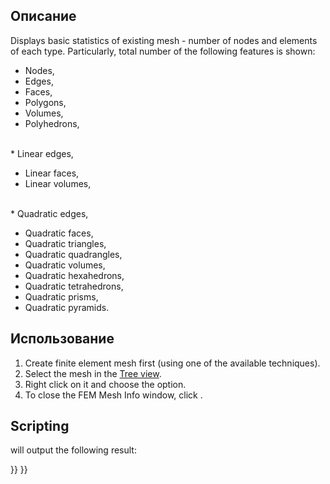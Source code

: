 <languages/>

<div class="mw-translate-fuzzy">
{{Docnav/ru
|[[FEM_MeshClear/ru|Clear FEM mesh]]
|
|[[FEM_Workbench/ru|FEM]]
|IconL=FEM_MeshClear.svg
|IconR=
|IconC=Workbench_FEM.svg
}}
</div>

<div class="mw-translate-fuzzy">
{{GuiCommand/ru
|Name=FEM_MeshDisplayInfo
|Name/ru=FEM_MeshDisplayInfo
|MenuLocation= Context menu on mesh object → Display FEM mesh info
|Workbenches=[[FEM_Workbench/ru|FEM]]
|SeeAlso=[[FEM_tutorial/ru|FEM tutorial]]
}}
</div>

<span id="Description"></span>
==Описание==

Displays basic statistics of existing mesh - number of nodes and elements of each type. Particularly, total number of the following features is shown:
* Nodes,
* Edges,
* Faces,
* Polygons,
* Volumes,
* Polyhedrons,
<br>
* Linear edges,
* Linear faces,
* Linear volumes,
<br>
* Quadratic edges,
* Quadratic faces,
* Quadratic triangles,
* Quadratic quadrangles,
* Quadratic volumes,
* Quadratic hexahedrons,
* Quadratic tetrahedrons,
* Quadratic prisms,
* Quadratic pyramids.

<span id="Usage"></span>
==Использование==

# Create finite element mesh first (using one of the available techniques).
# Select the mesh in the [[Tree_view|Tree view]].
# Right click on it and choose the {{Button|[[Image:FEM MeshDisplayInfo.svg|16px]] [[FEM_MeshDisplayInfo|Display Mesh Info]]}} option.
# To close the FEM Mesh Info window, click {{Button|OK}}.

==Scripting==

{{code|code=
# setup some model with a fem mesh to print information from
from femexamples.ccx_cantilever_faceload import setup
setup()
# print the fem mesh information
print(App.ActiveDocument.Mesh.FemMesh)
}}

will output the following result:

{{code|code=
>>> print(App.ActiveDocument.Mesh.FemMesh)
========================== Dump contents of mesh ==========================


1) Total number of nodes:      	228
2) Total number of edges:      	0
3) Total number of faces:      	0
4) Total number of polygons:   	0
5) Total number of volumes:    	79
6) Total number of polyhedrons:	0

7) Total number of linear edges:	0
8) Total number of linear faces:	0
9) Total number of linear volumes:	0

10) Total number of quadratic edges:	0
11) Total number of quadratic faces:	0
12) Total number of quadratic volumes:	79
12.1) Number of quadratic hexahedrons: 	0
12.2) Number of quadratic tetrahedrons:	79
12.3) Number of quadratic prisms:      	0
12.4) Number of quadratic pyramids:    	0

===========================================================================
}}


<div class="mw-translate-fuzzy">
{{Docnav/ru
|[[FEM_MeshClear/ru|Clear FEM mesh]]
|
|[[FEM_Workbench/ru|FEM]]
|IconL=FEM_MeshClear.svg
|IconR=
|IconC=Workbench_FEM.svg
}}
</div>

{{FEM Tools navi{{#translation:}}}}
{{Userdocnavi{{#translation:}}}}